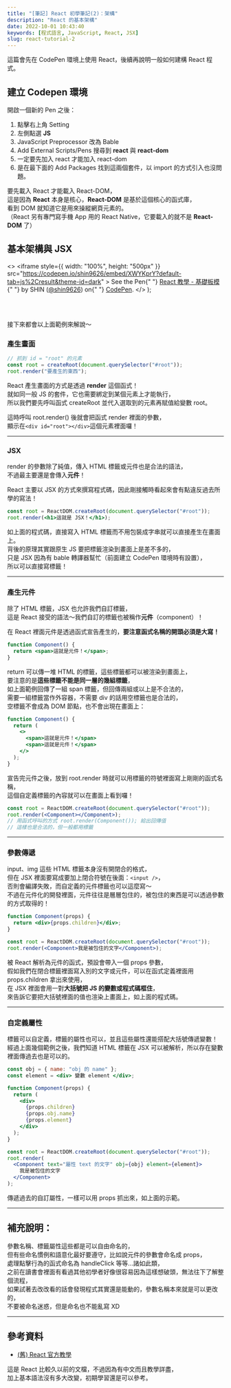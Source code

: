 ```yaml
---
title: "[筆記] React 初學筆記(2)：架構"
description: "React 的基本架構"
date: 2022-10-01 10:43:40
keywords: [程式語言, JavaScript, React, JSX]
slug: react-tutorial-2
---
```


這篇會先在 CodePen 環境上使用 React，後續再說明一般如何建構 React 程式。

## 建立 Codepen 環境

開啟一個新的 Pen 之後：

1. 點擊右上角 Setting
2. 左側點選 **JS**
3. JavaScript Preprocessor 改為 Bable
4. Add External Scripts/Pens 搜尋到 **react** 與 **react-dom**
5. 一定要先加入 react 才能加入 react-dom
6. 是在最下面的 Add Packages 找到這兩個套件，以 import 的方式引入也沒問題。

要先載入 React 才能載入 React-DOM，  
這是因為 **React** 本身是核心，**React-DOM** 是基於這個核心的函式庫，  
看到 DOM 就知道它是用來操縱網頁元素的。  
（React 另有專門寫手機 App 用的 React Native，它要載入的就不是 **React-DOM** 了）

## 基本架構與 JSX

  <>
    <iframe
      style={{ width: "100%", height: "500px" }}
      src="https://codepen.io/shin9626/embed/XWYKprY?default-tab=js%2Cresult&theme-id=dark"
    >
      See the Pen{" "}
      <a href="https://codepen.io/shin9626/pen/XWYKprY">
        React 教學 - 基礎板模
      </a>{" "}
      by SHIN (<a href="https://codepen.io/shin9626">@shin9626</a>) on{" "}
      <a href="https://codepen.io">CodePen</a>.
    </iframe>
  </>
);

<CodePen />
<br />
<br />

接下來都會以上面範例來解說～

### 產生畫面

```jsx
// 抓到 id = "root" 的元素
const root = createRoot(document.querySelector("#root"));
root.render("要產生的東西");
```

React 產生畫面的方式是透過 **render** 這個函式！  
就如同一般 JS 的套件，它也需要綁定到某個元素上才能執行，  
所以我們要先呼叫函式 createRoot 並代入選取到的元素再賦值給變數 root。

這時呼叫 root.render() 後就會把函式 render 裡面的參數，  
顯示在`<div id="root"></div>`這個元素裡面囉！

---

### JSX

render 的參數除了純值，傳入 HTML 標籤或元件也是合法的語法，  
不過最主要還是會傳入**元件**！

React 主要以 JSX 的方式來撰寫程式碼，因此剛接觸時看起來會有點違反過去所學的寫法！

```jsx
const root = ReactDOM.createRoot(document.querySelector("#root"));
root.render(<h1>這就是 JSX！</h1>);
```

如上面的程式碼，直接寫入 HTML 標籤而不用包裝成字串就可以直接產生在畫面上。  
背後的原理其實跟原生 JS 要把標籤渲染到畫面上是差不多的，  
只是 JSX 因為有 bable 轉譯器幫忙（前面建立 CodePen 環境時有設置），  
所以可以直接寫標籤！

---

### 產生元件

除了 HTML 標籤，JSX 也允許我們自訂標籤，  
這是 React 接受的語法～我們自訂的標籤也被稱作**元件**（component）！

在 React 裡面元件是透過函式宣告產生的，**要注意函式名稱的開頭必須是大寫！**

```jsx
function Component() {
  return <span>這就是元件！</span>;
}
```

return 可以傳一堆 HTML 的標籤，這些標籤都可以被渲染到畫面上，  
要注意的是**這些標籤不能是同一層的幾組標籤**，  
如上面範例回傳了一組 span 標籤，但回傳兩組或以上是不合法的，  
需要一組標籤當作外容器，不需要 div 的話用空標籤也是合法的，  
空標籤不會成為 DOM 節點，也不會出現在畫面上：

```jsx
function Component() {
  return (
    <>
      <span>這就是元件！</span>
      <span>這就是元件！</span>
    </>
  );
}
```

宣告完元件之後，放到 root.render 時就可以用標籤的符號裡面寫上剛剛的函式名稱，  
這個自定義標籤的內容就可以在畫面上看到囉！

```jsx
const root = ReactDOM.createRoot(document.querySelector("#root"));
root.render(<Component></Component>);
// 用函式呼叫的方式 root.render(Component()); 給出回傳值
// 這樣也是合法的，但一般都用標籤
```

---

### 參數傳遞

input、img 這些 HTML 標籤本身沒有開閉合的格式，  
但在 JSX 裡面要寫成要加上閉合符號在後面：`<input />`，  
否則會編譯失敗，而自定義的元件標籤也可以這麼寫～  
不過在元件化的開發裡面，元件往往是層層包住的，被包住的東西是可以透過參數的方式取得的！

```jsx
function Component(props) {
  return <div>{props.children}</div>;
}

const root = ReactDOM.createRoot(document.querySelector("#root"));
root.render(<Component>我是被包住的文字</Component>);
```

被 React 解析為元件的函式，預設會帶入一個 props 參數，  
假如我們在閉合標籤裡面寫入別的文字或元件，可以在函式定義裡面用 props.children 拿出來使用，  
在 JSX 裡面會用一對**大括號把 JS 的變數或程式碼框住**，  
來告訴它要把大括號裡面的值也渲染上畫面上，如上面的程式碼。

---

### 自定義屬性

標籤可以自定義，標籤的屬性也可以，並且這些屬性還能搭配大括號傳遞變數！  
經過上面幾個範例之後，我們知道 HTML 標籤在 JSX 可以被解析，所以存在變數裡面傳過去也是可以的。

```jsx
const obj = { name: "obj 的 name" };
const element = <div> 變數 element </div>;

function Component(props) {
  return (
    <div>
      {props.children}
      {props.obj.name}
      {props.element}
    </div>
  );
}

const root = ReactDOM.createRoot(document.querySelector("#root"));
root.render(
  <Component text="屬性 text 的文字" obj={obj} element={element}>
    我是被包住的文字
  </Component>
);
```

傳遞過去的自訂屬性，一樣可以用 props 抓出來，如上面的示範。

---

## 補充說明：

參數名稱、標籤屬性這些都是可以自由命名的，  
但有些命名慣例和語意化最好要遵守，比如說元件的參數會命名成 props，  
處理點擊行為的函式命名為 handleClick 等等...諸如此類，  
之前在讀書會裡面有看過其他初學者好像很容易因為這樣想破頭，無法往下了解整個流程，  
如果試著去改改看的話會發現程式其實還是能動的，參數名稱本來就是可以更改的，  
不要被命名迷惑，但是命名也不能亂寫 XD

---

## 參考資料

- [(舊) React 官方教學](https://zh-hant.reactjs.org/docs/hello-world.html)

這是 React 比較久以前的文檔，不過因為有中文而且教學詳盡，  
加上基本語法沒有多大改變，初期學習還是可以參考。
